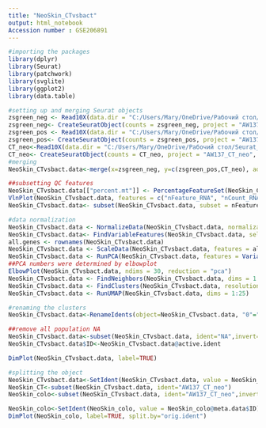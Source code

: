 ---
title: "NeoSkin_CTvsbact"
output: html_notebook
Accession number : GSE206891
---


```{r}
#importing the packages
library(dplyr)
library(Seurat)
library(patchwork)
library(svglite)
library(ggplot2)
library(data.table)
```

```{r}
#setting up and merging Seurat objects
zsgreen_neg <- Read10X(data.dir = "C:/Users/Mary/OneDrive/Рабочий стол/Seurat_sc_class/Mice/neg")
zsgreen_neg<- CreateSeuratObject(counts = zsgreen_neg, project = "AW137_zsgreen_neg", min.cells = 3, min.features = 200)
zsgreen_pos <- Read10X(data.dir = "C:/Users/Mary/OneDrive/Рабочий стол/Seurat_sc_class/Mice/pos")
zsgreen_pos<- CreateSeuratObject(counts = zsgreen_pos, project = "AW137_zsgreen_pos", min.cells = 3, min.features = 200)
CT_neo<-Read10X(data.dir = "C:/Users/Mary/OneDrive/Рабочий стол/Seurat_sc_class/Mice/neo")
CT_neo<- CreateSeuratObject(counts = CT_neo, project = "AW137_CT_neo", min.cells = 3, min.features = 200)
#merging
NeoSkin_CTvsbact.data<-merge(x=zsgreen_neg, y=c(zsgreen_pos,CT_neo), add.cell.id=c("zsgreen_neg","zsgreen_pos","CT_neo"), project="AW137", merge.data = TRUE)
```

```{r}
##subsetting QC features
NeoSkin_CTvsbact.data[["percent.mt"]] <- PercentageFeatureSet(NeoSkin_CTvsbact.data, pattern = "^mt-")
VlnPlot(NeoSkin_CTvsbact.data, features = c("nFeature_RNA", "nCount_RNA", "percent.mt"), ncol = 3)
NeoSkin_CTvsbact.data<- subset(NeoSkin_CTvsbact.data, subset = nFeature_RNA > 200 & nFeature_RNA < 5200 & percent.mt < 12)
```

```{r}
#data normalization
NeoSkin_CTvsbact.data <- NormalizeData(NeoSkin_CTvsbact.data, normalization.method = "LogNormalize", scale.factor = 10000)
NeoSkin_CTvsbact.data<- FindVariableFeatures(NeoSkin_CTvsbact.data, selection.method = "vst", nfeatures = 2000)
all.genes <- rownames(NeoSkin_CTvsbact.data)
NeoSkin_CTvsbact.data <- ScaleData(NeoSkin_CTvsbact.data, features = all.genes)
NeoSkin_CTvsbact.data <- RunPCA(NeoSkin_CTvsbact.data, features = VariableFeatures(object = NeoSkin_CTvsbact.data))
##PCA numbers were determined by elbowplot
ElbowPlot(NeoSkin_CTvsbact.data, ndims = 30, reduction = "pca")
NeoSkin_CTvsbact.data <- FindNeighbors(NeoSkin_CTvsbact.data, dims = 1:25)
NeoSkin_CTvsbact.data <- FindClusters(NeoSkin_CTvsbact.data, resolution = 1)
NeoSkin_CTvsbact.data <- RunUMAP(NeoSkin_CTvsbact.data, dims = 1:25)
```
```{r}
#renaming the clusters
NeoSkin_CTvsbact.data<-RenameIdents(object=NeoSkin_CTvsbact.data, "0"="DC1","1"="LC","2"="CD11b-hi DC2","3"="CD11b-hi DC2","4"="CD11b-lo DC2","5"="CD11b-hi DC2","6"="DC1","7"="CD11b-hi DC2","8"="CD11b-hi DC2", "9"="LC","10"="CD11b-hi DC2","11"="CD11b-hi DC2","12"="DC1","13"="CCR7+ DC","14"="NA","15"="NA","16"="NA","17"="NA","18"="LC","19"="DC1","20"="NA","21"="CD11b-hi DC2","22"="CD11b-hi DC2","23"="DC1","24"="NA","25"="NA","26"="NA","27"="NA","28"="CD11b-hi DC2","29"="NA")

##remove all population NA
NeoSkin_CTvsbact.data<-subset(NeoSkin_CTvsbact.data, ident="NA",invert=TRUE)
NeoSkin_CTvsbact.data$ID<-NeoSkin_CTvsbact.data@active.ident

DimPlot(NeoSkin_CTvsbact.data, label=TRUE)
```



```{r}
#splitting the object
NeoSkin_CTvsbact.data<-SetIdent(NeoSkin_CTvsbact.data, value = NeoSkin_CTvsbact.data@meta.data$orig.ident)
NeoSkin_CT<-subset(NeoSkin_CTvsbact.data, ident="AW137_CT_neo")
NeoSkin_colo<-subset(NeoSkin_CTvsbact.data, ident="AW137_CT_neo",invert=TRUE)
```
```{r}
NeoSkin_colo<-SetIdent(NeoSkin_colo, value = NeoSkin_colo@meta.data$ID)
DimPlot(NeoSkin_colo, label=TRUE, split.by="orig.ident")
```
